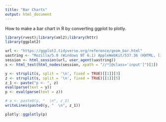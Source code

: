 ```yaml
---
title: "Bar Charts"
output: html_document
---
```

How to make a bar chart in R by converting ggplot to plotly.

```r
library(rvest);library(xml2);library(httr)
library(ggplot2)
```

```r
url <- "https://ggplot2.tidyverse.org/reference/geom_bar.html"
uastring <- "Mozilla/5.0 (Windows NT 6.1) AppleWebKit/537.36 (KHTML, like Gecko) Chrome/88.0.4324.190 Safari/537.36"
session <- html_session(url, user_agent(uastring))
s <- html_text(html_nodes(session, xpath = "//*[@class='input']")[1])
```

```r
y <- strsplit(s, split = '\n', fixed = TRUE)[[1]][3]
z <- strsplit(s, split = '\n', fixed = TRUE)[[1]][5]
z_1 <- paste("p <- ", z)
eval(parse(text = y))
p <- eval(parse(text = z))
```

```r
# a <- paste0(y, "  \n", z_1)
writeLines(paste0(y, "  \n", z_1))
```

```r
plotly::ggplotly(p)
```

